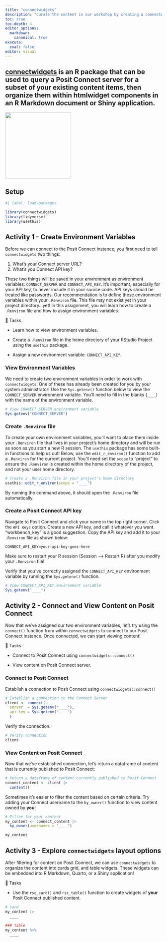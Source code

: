 ```yaml
---
title: "connectwidgets"
description: "Curate the content in our workshop by creating a connectwidget"
toc: true
toc-depth: 4
editor_options: 
  markdown:
    canonical: true 
execute: 
  eval: false
editor: visual
---
```


::: callout-note
## [connectwidgets](https://rstudio.github.io/connectwidgets/) is an R package that can be used to query a Posit Connect server for a subset of your existing content items, then organize them within htmlwidget components in an R Markdown document or Shiny application.
:::

![](https://github.com/rstudio/connectwidgets/blob/main/man/figures/logo.png?raw=true){fig-align="center" width="212"}

## Setup

```r
#| label: load-packages

library(connectwidgets)
library(tidyverse)
library(usethis)
```

## Activity 1 - Create Environment Variables

Before we can connect to the Posit Connect instance, you first need to tell `connectwidgets` two things:

1.  What's your Connect server URL?
2.  What's you Connect API key?

These two things will be saved in your *environment* as environment variables: `CONNECT_SERVER` and `CONNECT_API_KEY`. It's important, especially for your API key, to never include it in your source code. API keys should be treated like passwords. Our recommendation is to define these environment variables within your `.Renviron` file. This file may not exist yet in your project directory...yet! In this assignment, you will learn how to create a `.Renviron` file and how to assign environment variables.

🔄 Tasks

-   Learn how to view environment variables.

-   Create a `.Renviron` file in the home directory of your RStudio Project using the `usethis` package.

-   Assign a new environment variable: `CONNECT_API_KEY`.

### View Environment Variables

We need to create two environment variables in order to work with `connectwidgets`. One of these has already been created for you by your system administrator! Use the `Sys.getenv()` function below to view the `CONNECT_SERVER` environment variable. You'll need to fill in the blanks (`____`) with the name of the environment variable.

```r
# View CONNECT_SERVER environment variable
Sys.getenv("CONNECT_SERVER")
```

### Create `.Renviron` file

To create your own environment variables, you'll want to place them inside your `.Renviron` file that lives in your project's home directory and will be run as soon as you start a new R session. The `usethis` package has some built-in functions to help us out! Below, use the `edit_r_environ()` function to add a `.Renviron` for the current project. You'll need set the `scope` to "project" to ensure the `.Renviron` is created within the home directory of the project, and not your user home directory.

```r
# Create a .Renviron file in your project's home directory
usethis::edit_r_environ(scope = "____")
```

By running the command above, it should open the `.Renviron` file automatically.

### Create a Posit Connect API key

Navigate to Posit Connect and click your name in the top right corner. Click the `API Keys` option. Create a new API key, and call it whatever you want. "workbench_key" is a good suggestion. Copy the API key and add it to your `.Renviron` file as shown below:

```         
CONNECT_API_KEY=your-api-key-goes-here
```

::: callout-important
Make sure to restart your R session (Session --\> Restart R) after you modify your `.Renviron` file!
:::

Verify that you've correctly assigned the `CONNECT_API_KEY` environment variable by running the `Sys.getenv()` function.

```r
# View CONNECT_API_KEY environment variable
Sys.getenv("____")
```

## Activity 2 - Connect and View Content on Posit Connect

Now that we've assigned our two environment variables, let's try using the `connect()` function from within `connectwidgets` to connect to our Posit Connect instance. Once connected, we can start viewing content!

🔄 Tasks

-   Connect to Posit Connect using `connectwidgets::connect()`

-   View content on Posit Connect server.

### Connect to Posit Connect

Establish a connection to Posit Connect using `connectwidgets::connect()`

```r
# Establish a connection to the Connect Server
client <- connect(
  server  = Sys.getenv("____"),
  api_key = Sys.getenv("____")
  )
```

Verify the connection:

```r
# Verify connection
client
```

### View Content on Posit Connect

Now that we've established connection, let's return a dataframe of content that is currently published to Posit Connect:

```r
# Return a dataframe of content currently published to Posit Connect 
connect_content <- client |> 
  content()
```

Sometimes it's easier to filter the content based on certain criteria. Try adding your Connect username to the `by_owner()` function to view content owned by **you**!

```r
# Filter for your content
my_content <- connect_content |> 
  by_owner(usernames = "____")

my_content
```

## Activity 3 - Explore `connectwidgets` layout options

After filtering for content on Posit Connect, we can use `connectwidgets` to organize the content into cards grid, and table widgets. These widgets can be embedded into R Markdown, Quarto, or a Shiny application!

🔄 Tasks

-   Use the `rsc_card()` and `rsc_table()` function to create widgets of **your** Posit Connect published content.

```r
# card
my_content |> 
  ____
```

```r
### table
my_content %>%
  ____
```
